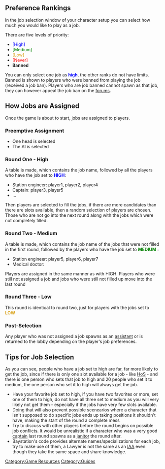 == Preference Rankings ==

In the job selection window of your character setup you can select how much you would like to play as a job.

There are five levels of priority:

*<span style="color:blue">[High]</span>
*<span style="color:green">[Medium]</span>
*<span style="color:goldenrod">[Low]</span>
*<span style="color:red">[Never]</span>
* '''Banned'''

You can only select one job as <span style="color:blue">'''high'''</span>, the other ranks do not have limits. Banned is shown to players who were banned from playing the job (received a job ban). Players who are job banned cannot spawn as that job, they can however appeal the job ban on the [https://forum.vore-station.net/viewforum.php?f=37 forums].

== How Jobs are Assigned ==

Once the game is about to start, jobs are assigned to players.

=== Preemptive Assignment ===

*One head is selected
*The AI is selected

=== Round One - High ===

A table is made, which contains the job name, followed by all the players who have the job set to <span style="color:blue">'''HIGH'''</span>:

*Station engineer: player1, player2, player4
*Captain: player3, player5
*...

Then players are selected to fill the jobs, if there are more candidates than there are slots available, then a random selection of players are chosen. Those who are not go into the next round along with the jobs which were not completely filled.

=== Round Two - Medium ===

A table is made, which contains the job name of the jobs that were not filled in the first round, followed by the players who have the job set to <span style="color:green">'''MEDIUM''' </span>:

*Station engineer: player5, player6, player7
*Medical doctor: <noone>

Players are assigned in the same manner as with HIGH. Players who were still not assigned a job and jobs who were still not filled up move into the last round

=== Round Three - Low ===

This round is identical to round two, just for players with the jobs set to <span style="color:goldenrod">'''LOW'''</span>

=== Post-Selection ===

Any player who was not assigned a job spawns as an [[Assistant|assistant]] or is returned to the lobby depending on the player's job preferences.

== Tips for Job Selection ==

As you can see, people who have a job set to high are far, far more likely to get the job, since if there is only one slot available for a job - like [[Head of Security|HoS]] - and there is one person who sets that job to high and 20 people who set it to medium, the one person who set it to high will always get the job.

*Have your favorite job set to high, if you have two favorites or more, set one of them to high, do not have all three set to medium as you will very likely not get them - especially if the jobs have very few slots available.
*Doing that will also prevent possible scenearios where a character that isn't supposed to do specific jobs ends up taking positions it shouldn't have, making the start of the round a complete mess
*Try to discuss with other players before the round begins on possible job conflicts. It would be unrealistic if a character who was a very good [[Captain|captain]] last round spawns as a [[Janitor|janitor]] the round after. 
*Baystation's code provides alternate names/specializations for each job, try to make use of them, a Lawyer is not the same as an [[Internal_Affairs|IAA]] even though they take the same space and share knowledge.

[[Category:Game Resources]][[Category:Guides]]